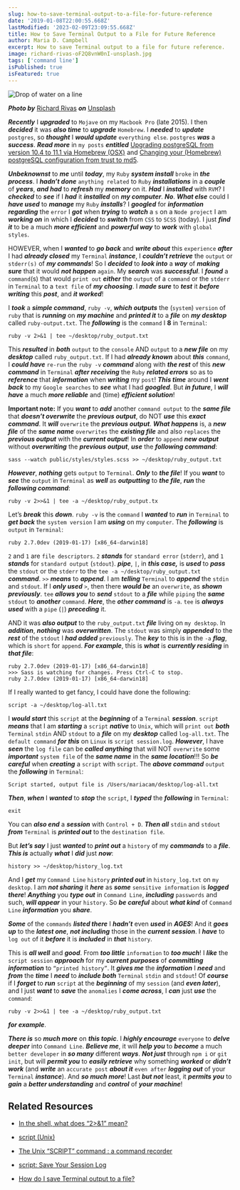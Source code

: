 ```yaml
---
slug: how-to-save-terminal-output-to-a-file-for-future-reference
date: '2019-01-08T22:00:55.668Z'
lastModified: '2023-02-09T23:09:55.668Z'
title: How to Save Terminal Output to a File for Future Reference
author: Maria D. Campbell
excerpt: How to save Terminal output to a file for future reference.
image: richard-rivas-oF2Q8vnW0nI-unsplash.jpg
tags: ['command line']
isPublished: true
isFeatured: true
---
```


![Drop of water on a line](richard-rivas-oF2Q8vnW0nI-unsplash.jpg)

***Photo by*** [Richard Rivas](https://unsplash.com/@richardrivas) ***on*** [Unsplash](https://unsplash.com/photos/oF2Q8vnW0nI)

***Recently*** I ***upgraded*** to `Mojave` on my `Macbook Pro` (late 2015). I then
***decided*** it was ***also time*** to ***upgrade*** `Homebrew`. I ***needed*** to ***update*** `postgres`, so ***thought*** I ***would update*** `everything else`. `postgres` ***was*** a ***success***. ***Read more*** in `my posts` ***entitled*** [Upgrading postgreSQL from version 10.4 to 11.1 via Homebrew (OSX)](/posts/upgrading-postgresql-from-version-104-to-111-via-homebrew-osx/) and [Changing your (Homebrew) postgreSQL configuration from trust to md5](/posts/changing-your-homebrew-postgresql-configuration-from-trust-to-md5/).

***Unbeknownst*** to ***me*** until ***today***, my `Ruby` ***system install*** `broke` in ***the process***. I ***hadn’t done*** `anything related` to `Ruby` ***installations*** in a ***couple*** of ***years***, ***and had*** to ***refresh*** my ***memory*** on it. ***Had*** I ***installed*** with `RVM`? I ***checked*** to ***see*** if I ***had*** it ***installed*** on ***my computer***. ***No***. ***What else*** could I ***have used*** to
**_manage_** my `Ruby` ***installs***? I ***googled*** for ***information regarding*** the `error`
I ***got*** when ***trying*** to ***watch*** a `s` on a `Node project` I am ***working on*** in which I ***decided*** to ***switch*** from `CSS` to `SCSS` (today). I just ***find it*** to
be a much ***more efficient*** and ***powerful way*** to ***work*** with `global styles`.

HOWEVER, when I ***wanted*** to ***go back*** and ***write about*** this `experience` ***after*** I had ***already closed*** my `Terminal` **_instance_**, I ***couldn’t retrieve*** the `output`
or `stderr(s)` of ***my commands***! So I ***decided*** to ***look into*** a ***way*** of ***making sure*** that it would ***not happen*** `again`. My ***search*** was ***successful***. I ***found*** a `command`(s) that would `print out` ***either*** the `output` of a `command` or the `stderr` in
`Terminal` to a `text file` of ***my choosing***. I ***made sure*** to ***test*** it ***before writing*** this ***post***, and ***it worked***!

I ***took*** a ***simple command***, `ruby -v`, ***which outputs*** the (`system`) `version` of `ruby` that is ***running*** on ***my machine*** and ***printed it*** to a ***file*** on ***my desktop*** called `ruby-output.txt`. The ***following*** is the `command` I **8** in `Terminal`:

```shell
ruby -v 2>&1 | tee ~/desktop/ruby_output.txt
```

This **_resulted_** in ***both*** `output` to the `console` AND `output` to a **_new file_** on my ***desktop*** called `ruby_output.txt`. If I had ***already known*** about
***this*** `command`, I ***could have*** `re-run` the `ruby -v` ***command*** along with ***the rest*** of this ***new command*** in `Terminal` ***after receiving*** the `Ruby` ***related errors*** so as to ***reference*** that ***information*** when ***writing*** my `post`! ***This time*** around I ***went back*** to my `Google searches` to ***see*** what I had ***googled***. But ***in future***, I ***will have*** a much ***more reliable*** and (time) ***efficient solution***!

**Important note:** If you ***want*** to ***add*** another `command output` to the
**_same file_** that **_doesn’t overwrite_** the ***previous output***, do NOT ***use***
this ***exact command***. It **_will_** `overwrite` the ***previous output***. ***What
happens*** is, a ***new file*** of the ***same name*** `overwrites` the ***existing file*** and also
`replaces` the ***previous output*** with the ***current output***! In ***order*** to `append`
**_new output_** without **_overwriting_** the ***previous output***, ***use*** the
***following command***:

```shell
sass --watch public/styles/styles.scss >> ~/desktop/ruby_output.txt
```

**_However_**, ***nothing*** gets `output` to `Terminal`. ***Only*** to ***the file***! If you
***want*** to ***see*** the `output` in `Terminal` as ***well*** as ***outputting*** to ***the file***, ***run*** the ***following command***:

```shell
ruby -v 2>>&1 | tee -a ~/desktop/ruby_output.tx
```

Let’s ***break*** this ***down***. `ruby -v` is the `command` I ***wanted*** to ***run*** in `Terminal` to ***get back*** the `system version` I am ***using*** on my `computer`. The ***following*** is `output` in `Terminal`:

```shell
ruby 2.7.0dev (2019-01-17) [x86_64-darwin18]
```

`2` and `1` are `file descriptors`. `2` ***stands*** for `standard error` (`stderr`),
and `1` ***stands*** for `standard output` (`stdout`). ***pipe***, `|`, in ***this case,*** is
***used*** to **_pass_** the `stdout` or the `stderr` to the
`tee -a ~/desktop/ruby_output.txt` ***command***. `>>` ***means*** to ***append***. I am ***telling*** `Terminal` to **_append_** the `stdin` and `stdout`. If I ***only used*** `>`, then
there ***would be*** an `overwrite`, as ***shown previously***. `tee` ***allows you*** to
**_send_** `stdout` to a ***file*** while `piping` the **_same_** `stdout` to
**_another_** `command`. ***Here***, the **_other command_** is `-a`. `tee` is
***always used*** with a `pipe` (`|`) **_preceding_** it.

AND it was ***also output*** to the `ruby_output.txt` ***file*** living on `my desktop`. In
***addition***, **_nothing_** was **_overwritten_**. The `stdout` was simply **_appended_**
to the ***rest*** of the `stdout` I ***had added*** `previously`. The ***key*** to this is in the `-a` **_flag_**, which is `short` for `append`. ***For example***, this is ***what*** is
***currently residing*** in ***that file***:

```shell
ruby 2.7.0dev (2019-01-17) [x86_64-darwin18]
>>> Sass is watching for changes. Press Ctrl-C to stop.
ruby 2.7.0dev (2019-01-17) [x86_64-darwin18]
```

If I really wanted to get fancy, I could have done the following:

```shell
script -a ~/desktop/log-all.txt
```

I ***would start*** this `script` at the **_beginning_** of a `Terminal` ***session***.
`script` ***means*** that I am ***starting*** a `script` **_native_** to `Unix`, which
will `print out` **_both_** `Terminal` `stdin` AND `stdout` to a ***file*** on my
***desktop*** called `log-all.txt`. The `default command` ***for this*** on `Linux` is
`script session.log`. ***However***, I have ***seen*** the `log file` can be ***called anything***
that will NOT `overwrite` some ***important*** `system file` of the ***same name*** in the ***same location***!!! So ***be careful*** when ***creating*** a `script` with `script`. The ***above
command*** `output` the ***following*** in `Terminal`:

```shell
Script started, output file is /Users/mariacam/desktop/log-all.txt
```

**_Then_**, ***when*** I ***wanted*** to ***stop*** the `script`, I ***typed*** the ***following*** in `Terminal`:

```shell
exit
```

You can ***also end*** a ***session*** with `Control + D`. ***Then all*** `stdin` and `stdout`
***from*** `Terminal` is ***printed out*** to the `destination file`.

But ***let’s say*** I just ***wanted*** to ***print out*** a `history` of my ***commands*** to a ***file***. ***This is*** actually ***what*** I ***did*** just ***now***:

```shell
history >> ~/desktop/history_log.txt
```

And I ***get*** my `Command Line` `history` ***printed out*** in `history_log.txt` on
`my desktop`. I am ***not sharing*** it ***here*** as ***some*** `sensitive information` is ***logged there***! ***Anything*** you **_type out_** in `Command Line`, **_including_**
`passwords` and such, **_will appear_** in your `history`. So ***be careful***
about ***what kind*** of `Command Line` **_information_** you ***share***.

***Some*** of the `commands` ***listed there*** I ***hadn’t*** even ***used*** in ***AGES***! And it ***goes up*** to the ***latest one***, ***not including*** those in the ***current session***. I ***have*** to `log out` of it ***before*** it is ***included*** in ***that*** `history`.

This is ***all well*** and ***good***. From ***too little*** `information` to ***too much***! I ***like*** the `script session` ***approach*** for my ***current purposes*** of ***committing information*** to `“printed history”`. It ***gives me*** the ***information*** I ***need*** and ***from*** the ***time*** I ***need*** to ***include both*** `Terminal` `stdin` and `stdout`! Of ***course*** if I ***forget*** to ***run*** `script` at the ***beginning*** of my `session` (and ***even later***), and I just ***want*** to ***save*** the `anomalies` I ***come across***, I ***can*** just ***use*** the `command`:

```shell
ruby -v 2>>&1 | tee -a ~/desktop/ruby_output.txt
```

***for example***.

***There is*** so ***much more*** on ***this topic***. I ***highly encourage*** `everyone` to ***delve deeper*** into `Command Line`. ***Believe me***, it will ***help you*** to ***become*** a much `better developer` in ***so many*** different ***ways***. ***Not just*** through `npm i` or `git init`, but will ***permit you*** to ***easily retrieve*** why something ***worked*** or ***didn’t work*** (and ***write*** an `accurate post` ***about it*** `even after` ***logging out*** of your `Terminal` **_instance_**). And ***so much more***! Last ***but not*** least, it ***permits you*** to ***gain*** a ***better understanding*** and ***control*** of ***your machine***!

## Related Resources

- [In the shell, what does “2>&1” mean?](https://stackoverflow.com/questions/818255/in-the-shell-what-does-21-mean)

- [script (Unix)](<https://en.wikipedia.org/wiki/Script_(Unix)>)

- [The Unix “SCRIPT” command : a command recorder](https://www.ibm.com/developerworks/community/blogs/nix/entry/the_unix_script_command_a_command_recorder2?lang=en)

- [script: Save Your Session Log](https://www.unixtutorial.org/script-save-your-session-log)

- [How do I save Terminal output to a file?](https://askubuntu.com/questions/420981/how-do-i-save-terminal-output-to-a-file)
